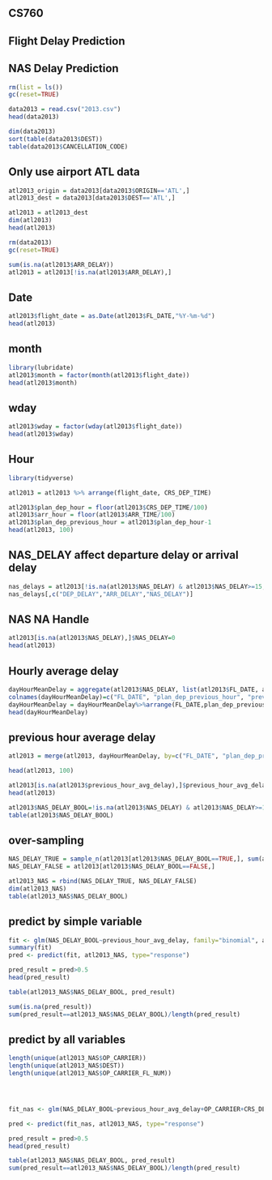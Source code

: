 
## CS760
## Flight Delay Prediction
## NAS Delay Prediction


```{r}
rm(list = ls())
gc(reset=TRUE)
```

```{r}
data2013 = read.csv("2013.csv")
head(data2013)
```




```{r}
dim(data2013)
sort(table(data2013$DEST))
table(data2013$CANCELLATION_CODE)
```

## Only use airport ATL data
```{r}
atl2013_origin = data2013[data2013$ORIGIN=='ATL',]
atl2013_dest = data2013[data2013$DEST=='ATL',]

```

```{r}
atl2013 = atl2013_dest
dim(atl2013)
head(atl2013)
```


```{r}
rm(data2013)
gc(reset=TRUE)
```

```{r}
sum(is.na(atl2013$ARR_DELAY))
atl2013 = atl2013[!is.na(atl2013$ARR_DELAY),]
```

## Date
```{r}
atl2013$flight_date = as.Date(atl2013$FL_DATE,"%Y-%m-%d")
head(atl2013)
```

## month
```{r}
library(lubridate)
atl2013$month = factor(month(atl2013$flight_date))
head(atl2013$month)
```

## wday
```{r}
atl2013$wday = factor(wday(atl2013$flight_date))
head(atl2013$wday)
```


## Hour
```{r}
library(tidyverse)

atl2013 = atl2013 %>% arrange(flight_date, CRS_DEP_TIME)

atl2013$plan_dep_hour = floor(atl2013$CRS_DEP_TIME/100)
atl2013$arr_hour = floor(atl2013$ARR_TIME/100)
atl2013$plan_dep_previous_hour = atl2013$plan_dep_hour-1
head(atl2013, 100)
```


## NAS_DELAY affect departure delay or arrival delay
```{r}
nas_delays = atl2013[!is.na(atl2013$NAS_DELAY) & atl2013$NAS_DELAY>=15,]
nas_delays[,c("DEP_DELAY","ARR_DELAY","NAS_DELAY")]
```


## NAS NA Handle
```{r}
atl2013[is.na(atl2013$NAS_DELAY),]$NAS_DELAY=0
head(atl2013)
```



## Hourly average delay
```{r}
dayHourMeanDelay = aggregate(atl2013$NAS_DELAY, list(atl2013$FL_DATE, atl2013$plan_dep_hour), mean)
colnames(dayHourMeanDelay)=c("FL_DATE", "plan_dep_previous_hour", "previous_hour_avg_delay")
dayHourMeanDelay = dayHourMeanDelay%>%arrange(FL_DATE,plan_dep_previous_hour)
head(dayHourMeanDelay)

```

## previous hour average delay
```{r}
atl2013 = merge(atl2013, dayHourMeanDelay, by=c("FL_DATE", "plan_dep_previous_hour"), all.x=TRUE)

head(atl2013, 100)


```

```{r}
atl2013[is.na(atl2013$previous_hour_avg_delay),]$previous_hour_avg_delay=0
head(atl2013)
```

```{r}
atl2013$NAS_DELAY_BOOL=!is.na(atl2013$NAS_DELAY) & atl2013$NAS_DELAY>=15
table(atl2013$NAS_DELAY_BOOL)
```

## over-sampling
```{r}
NAS_DELAY_TRUE = sample_n(atl2013[atl2013$NAS_DELAY_BOOL==TRUE,], sum(atl2013$NAS_DELAY_BOOL==FALSE), replace = TRUE)
NAS_DELAY_FALSE = atl2013[atl2013$NAS_DELAY_BOOL==FALSE,]

atl2013_NAS = rbind(NAS_DELAY_TRUE, NAS_DELAY_FALSE)
dim(atl2013_NAS)
table(atl2013_NAS$NAS_DELAY_BOOL)
```

## predict by simple variable
```{r}
fit <- glm(NAS_DELAY_BOOL~previous_hour_avg_delay, family="binomial", atl2013_NAS)
summary(fit)
pred <- predict(fit, atl2013_NAS, type="response")

pred_result = pred>0.5
head(pred_result)

table(atl2013_NAS$NAS_DELAY_BOOL, pred_result)
```

```{r}
sum(is.na(pred_result))
sum(pred_result==atl2013_NAS$NAS_DELAY_BOOL)/length(pred_result)
```

## predict by all variables
```{r}
length(unique(atl2013_NAS$OP_CARRIER))
length(unique(atl2013_NAS$DEST))
length(unique(atl2013_NAS$OP_CARRIER_FL_NUM))




fit_nas <- glm(NAS_DELAY_BOOL~previous_hour_avg_delay+OP_CARRIER+CRS_DEP_TIME+CRS_ARR_TIME+DISTANCE+month+wday, family="binomial", atl2013_NAS)
```


```{r}
pred <- predict(fit_nas, atl2013_NAS, type="response")

pred_result = pred>0.5
head(pred_result)

table(atl2013_NAS$NAS_DELAY_BOOL, pred_result)
sum(pred_result==atl2013_NAS$NAS_DELAY_BOOL)/length(pred_result)
```

















































